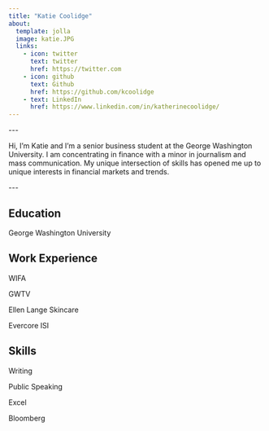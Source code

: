```yaml
---
title: "Katie Coolidge"
about:
  template: jolla
  image: katie.JPG
  links:
    - icon: twitter
      text: twitter
      href: https://twitter.com
    - icon: github
      text: Github
      href: https://github.com/kcoolidge
    - text: LinkedIn
      href: https://www.linkedin.com/in/katherinecoolidge/
---
```


\-\--

Hi, I'm Katie and I'm a senior business student at the George Washington University. I am concentrating in finance with a minor in journalism and mass communication. My unique intersection of skills has opened me up to unique interests in financial markets and trends.

\-\--

## **Education**

George Washington University

## **Work Experience**

WIFA

GWTV

Ellen Lange Skincare

Evercore ISI

## **Skills**

Writing

Public Speaking

Excel

Bloomberg

